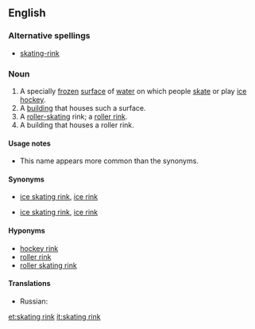 ==English==
{{wikipedia}}

===Alternative spellings===
* [[skating-rink]]

===Noun===
{{en-noun|sg=[[skating]] [[rink]]}}

# A specially [[frozen]] [[surface]] of [[water]] on which people [[skate]] or play [[ice hockey]].
# A [[building]] that houses such a surface.
# A [[roller-skating]] rink; a [[roller rink]].
# A building that houses a roller rink.

====Usage notes====
* This name appears more common than the synonyms.

====Synonyms====
* {{sense|frozen surface for skating}} [[ice skating rink]], [[ice rink]]
* {{sense|building for skating}} [[ice skating rink]], [[ice rink]]

====Hyponyms====
* [[hockey rink]]
* [[roller rink]]
* [[roller skating rink]]

====Translations====
{{trans-top|frozen surface for skating}}
* Russian: {{t|ru|каток|m|tr=katók|sc=Cyrl}}
{{trans-mid}}
{{trans-bottom}}

[[et:skating rink]]
[[it:skating rink]]